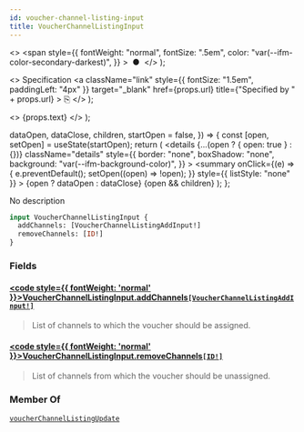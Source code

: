 ```yaml
---
id: voucher-channel-listing-input
title: VoucherChannelListingInput
---
```


  <>
    <span
      style={{
        fontWeight: "normal",
        fontSize: ".5em",
        color: "var(--ifm-color-secondary-darkest)",
      }}
    >
      &nbsp;●&nbsp;
    </span>
  </>
);

  <>
    Specification
    <a
      className="link"
      style={{ fontSize: "1.5em", paddingLeft: "4px" }}
      target="\_blank"
      href={props.url}
      title={"Specified by " + props.url}
    >
      ⎘
    </a>
  </>
);

  <>
    <span className={props.class}>{props.text}</span>
  </>
);


  dataOpen,
  dataClose,
  children,
  startOpen = false,
}) => {
  const [open, setOpen] = useState(startOpen);
  return (
    <details
      {...(open ? { open: true } : {})}
      className="details"
      style={{
        border: "none",
        boxShadow: "none",
        background: "var(--ifm-background-color)",
      }}
    >
      <summary
        onClick={(e) => {
          e.preventDefault();
          setOpen((open) => !open);
        }}
        style={{ listStyle: "none" }}
      >
        {open ? dataOpen : dataClose}
      </summary>
      {open && children}
    </details>
  );
};

No description

```graphql
input VoucherChannelListingInput {
  addChannels: [VoucherChannelListingAddInput!]
  removeChannels: [ID!]
}
```

### Fields

#### [<code style={{ fontWeight: 'normal' }}>VoucherChannelListingInput.<b>addChannels</b></code>](#)<Bullet />[`[VoucherChannelListingAddInput!]`](../../../api-reference/discounts/inputs/voucher-channel-listing-add-input) <Badge class="badge badge--secondary" text="list"/> <Badge class="badge badge--secondary" text="input"/> <Badge class="badge badge--secondary" text="discounts"/>

> List of channels to which the voucher should be assigned.

#### [<code style={{ fontWeight: 'normal' }}>VoucherChannelListingInput.<b>removeChannels</b></code>](#)<Bullet />[`[ID!]`](../../../api-reference/miscellaneous/scalars/id) <Badge class="badge badge--secondary" text="list"/> <Badge class="badge badge--secondary" text="scalar"/> <Badge class="badge badge--secondary" text="miscellaneous"/>

> List of channels from which the voucher should be unassigned.

### Member Of

[`voucherChannelListingUpdate`](../../../api-reference/discounts/mutations/voucher-channel-listing-update) <Badge class="badge badge--secondary" text="mutation"/>
